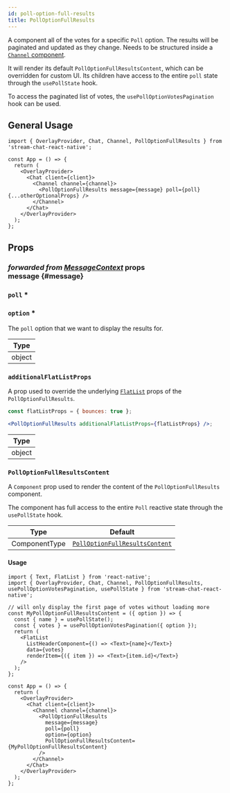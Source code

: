 ```yaml
---
id: poll-option-full-results
title: PollOptionFullResults
---
```



A component all of the votes for a specific `Poll` option. The results will be paginated and updated as they change. Needs to be structured inside a [`Channel` component](../core-components/channel).

It will render its default `PollOptionFullResultsContent`, which can be overridden for custom UI. Its children have access to the entire `poll` state through the `usePollState` hook.

To access the paginated list of votes, the `usePollOptionVotesPagination` hook can be used.

## General Usage

```tsx
import { OverlayProvider, Chat, Channel, PollOptionFullResults } from 'stream-chat-react-native';

const App = () => {
  return (
    <OverlayProvider>
      <Chat client={client}>
        <Channel channel={channel}>
          <PollOptionFullResults message={message} poll={poll} {...otherOptionalProps} />
        </Channel>
      </Chat>
    </OverlayProvider>
  );
};
```

## Props

### <div class="label description">_forwarded from [MessageContext](../../contexts/message-context#message)_ props</div> message {#message}

<MessageProp />

### `poll` *

<Poll />

### `option` *

The `poll` option that we want to display the results for.

| Type   |
| ------ |
| object |

### `additionalFlatListProps`

A prop used to override the underlying [`FlatList`](https://reactnative.dev/docs/flatlist#props) props of the `PollOptionFullResults`.

```jsx
const flatListProps = { bounces: true };

<PollOptionFullResults additionalFlatListProps={flatListProps} />;
```

| Type   |
| ------ |
| object |

### `PollOptionFullResultsContent`

A `Component` prop used to render the content of the `PollOptionFullResults` component.

The component has full access to the entire `Poll` reactive state through the `usePollState` hook.

| Type          | Default                                        |
| ------------- | ---------------------------------------------- |
| ComponentType | [`PollOptionFullResultsContent`](https://github.com/GetStream/stream-chat-react-native/blob/main/package/src/components/Poll/PollOptionFullResults.tsx) |

#### Usage

```tsx
import { Text, FlatList } from 'react-native';
import { OverlayProvider, Chat, Channel, PollOptionFullResults, usePollOptionVotesPagination, usePollState } from 'stream-chat-react-native';

// will only display the first page of votes without loading more
const MyPollOptionFullResultsContent = ({ option }) => {
  const { name } = usePollState();
  const { votes } = usePollOptionVotesPagination({ option });
  return (
    <FlatList
      ListHeaderComponent={() => <Text>{name}</Text>}
      data={votes}
      renderItem={({ item }) => <Text>{item.id}</Text>}
    />
  );
};

const App = () => {
  return (
    <OverlayProvider>
      <Chat client={client}>
        <Channel channel={channel}>
          <PollOptionFullResults
            message={message}
            poll={poll}
            option={option}
            PollOptionFullResultsContent={MyPollOptionFullResultsContent}
          />
        </Channel>
      </Chat>
    </OverlayProvider>
  );
};
```
